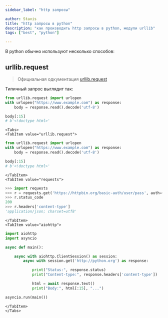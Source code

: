 ```yaml
---
sidebar_label: "http запросы"

author: Stavis
title: "http запросы в python"
description: "как производить http запросы в python, модули urllib"
tags: ["best", "python"]

---
```



В python обычно используют несколько способов:

## urllib.request

> Официальная одкументация [urllib.request](https://docs.python.org/3/library/urllib.request.html#module-urllib.request)

Типичный запрос выглядит так:

```python
from urllib.request import urlopen
with urlopen("https://www.example.com") as response:
    body = response.read().decode('utf-8')

body[:15]
# b'<!doctype html>'
```

```mdx-code-block
<Tabs>
<TabItem value="urllib.request">
```

```python
from urllib.request import urlopen
with urlopen("https://www.example.com") as response:
    body = response.read().decode('utf-8')

body[:15]
# b'<!doctype html>'
```

```mdx-code-block
</TabItem>
<TabItem value="requests">
```

```python
>>> import requests
>>> r = requests.get('https://httpbin.org/basic-auth/user/pass', auth=('user', 'pass'))
>>> r.status_code
200
>>> r.headers['content-type']
'application/json; charset=utf8'
```

```mdx-code-block
</TabItem>
<TabItem value="aiohttp">
```

```python
import aiohttp
import asyncio

async def main():

    async with aiohttp.ClientSession() as session:
        async with session.get('http://python.org') as response:

            print("Status:", response.status)
            print("Content-type:", response.headers['content-type'])

            html = await response.text()
            print("Body:", html[:15], "...")

asyncio.run(main())
```

```mdx-code-block
</TabItem>
</Tabs>
```
